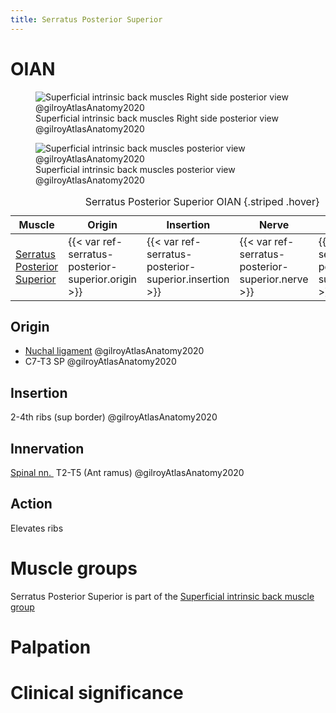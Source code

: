 ```yaml
---
title: Serratus Posterior Superior
---
```


# OIAN

![Superficial intrinsic back muscles Right side posterior view @gilroyAtlasAnatomy2020](/Alchemy Archive/Anatomy/OIANs/Muscles of the back/images/superficial intrinsic back mm fig3.8 gilroyAtlasAnatomy2020.png){#fig-superficialbackmm38agilroyAtlasAnatomy2020}

![Superficial intrinsic back muscles posterior view @gilroyAtlasAnatomy2020](/Alchemy Archive/Anatomy/OIANs/Muscles of the back/images/superficial intrinsic back mm fig3.10a gilroyAtlasAnatomy2020.png){#fig-superficialbackmm310agilroyAtlasAnatomy2020}

| Muscle  | Origin  | Insertion | Nerve | Action |
|--------|----------|-----------|-------|--------|
|[Serratus Posterior Superior]({{< var ref-serratus-posterior-superior.path >}}) | {{< var ref-serratus-posterior-superior.origin >}} | {{< var ref-serratus-posterior-superior.insertion >}} | {{< var ref-serratus-posterior-superior.nerve >}} | {{< var ref-serratus-posterior-superior.action >}} |

: Serratus Posterior Superior OIAN {.striped .hover}


## Origin
- [Nuchal ligament]({{< var ref-nuchal-ligament.path >}}) @gilroyAtlasAnatomy2020
- C7-T3 SP @gilroyAtlasAnatomy2020

## Insertion
2-4th ribs (sup border) @gilroyAtlasAnatomy2020

## Innervation
[Spinal nn. ]({{< var ref-spinal-nerves.path >}}) T2-T5 (Ant ramus) @gilroyAtlasAnatomy2020

## Action

Elevates ribs

# Muscle groups
Serratus Posterior Superior is part of the [Superficial intrinsic back muscle group]({{< var ref-oians.path >}})


# Palpation


# Clinical significance